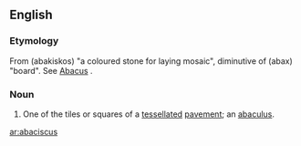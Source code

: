 ==English==

===Etymology===
From {{etyl|grc}} {{term|lang=grc|ἀβακίσκος}} (abakiskos) "a coloured stone for laying mosaic", diminutive of {{term|lang=grc|ἄβαξ}} (abax) "board". See [[abacus|Abacus]]
.

===Noun===
{{en-noun|abacisci}}

# {{Archaic}} One of the tiles or squares of a [[tessellated]] [[pavement]]; an [[abaculus]].

[[ar:abaciscus]]
